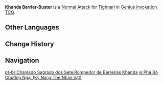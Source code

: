 {{About|the Character Card Skill for [[Genius Invokation TCG]]|the Playable Character Talent|Khanda Barrier-Buster}}
{{Genius Invokation TCG Skill Infobox
|title      = Khanda Barrier-Buster
|image      = Khanda Barrier-Buster Character Card Skill.png
|type       = Normal Attack
|character  = Tighnari
|element    = Dendro
|matching   = 1
|unaligned  = 2
|effect     = Deals 2 {{Color|Physical DMG}}.
|order      = 1
}}
'''Khanda Barrier-Buster''' is a [[Character Card Normal Attack|Normal Attack]] for [[Tighnari (Character Card)|Tighnari]] in [[Genius Invokation TCG]].

==Other Languages==
{{Other Languages|Transclude=Khanda Barrier-Buster}}

==Change History==
{{Change History|3.6}}

==Navigation==
{{Genius Invokation TCG Skill Navbox|Tighnari}}

[[pt-br:Chamado Sagrado dos Sete:Rompedor de Barreiras Khanda]]
[[vi:Phá Bỏ Chướng Ngại (Kỹ Năng Thẻ Nhân Vật)]]